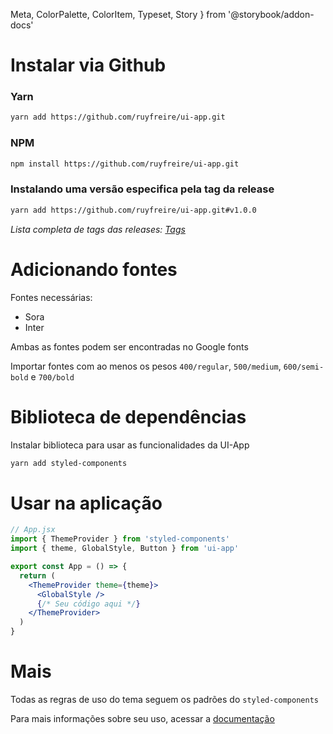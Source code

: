   Meta,
  ColorPalette,
  ColorItem,
  Typeset,
  Story
} from '@storybook/addon-docs'

<Meta title="_Introdução/Como Usar" />

# Instalar via Github

### Yarn

```bash
yarn add https://github.com/ruyfreire/ui-app.git
```

### NPM

```bash
npm install https://github.com/ruyfreire/ui-app.git
```

### Instalando uma versão especifica pela tag da release

```bash
yarn add https://github.com/ruyfreire/ui-app.git#v1.0.0
```

_Lista completa de tags das releases: [Tags](https://github.com/ruyfreire/ui-app/tags)_

# Adicionando fontes

Fontes necessárias:
- Sora
- Inter

Ambas as fontes podem ser encontradas no Google fonts

Importar fontes com ao menos os pesos `400/regular`, `500/medium`, `600/semi-bold` e `700/bold`

# Biblioteca de dependências

Instalar biblioteca para usar as funcionalidades da UI-App

```bash
yarn add styled-components
```

# Usar na aplicação

```jsx
// App.jsx
import { ThemeProvider } from 'styled-components'
import { theme, GlobalStyle, Button } from 'ui-app'

export const App = () => {
  return (
    <ThemeProvider theme={theme}>
      <GlobalStyle />
      {/* Seu código aqui */}
    </ThemeProvider>
  )
}
```

# Mais

Todas as regras de uso do tema seguem os padrões do `styled-components`

Para mais informações sobre seu uso, acessar a [documentação](https://github.com/styled-components/styled-components)
